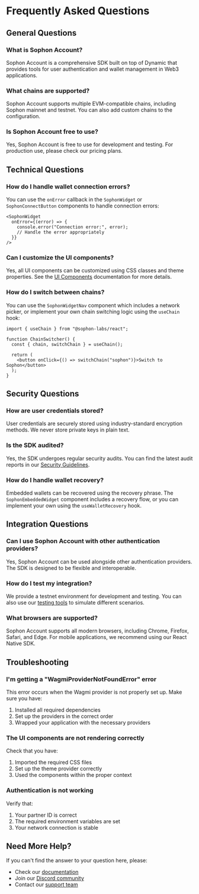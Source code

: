 
<EyeBrown label="Getting Started" />

# Frequently Asked Questions

## General Questions

### What is Sophon Account?

Sophon Account is a comprehensive SDK built on top of Dynamic that provides tools for user authentication and wallet management in Web3 applications.

### What chains are supported?

Sophon Account supports multiple EVM-compatible chains, including Sophon mainnet and testnet. You can also add custom chains to the configuration.

### Is Sophon Account free to use?

Yes, Sophon Account is free to use for development and testing. For production use, please check our pricing plans.

## Technical Questions

### How do I handle wallet connection errors?

You can use the `onError` callback in the `SophonWidget` or `SophonConnectButton` components to handle connection errors:

```tsx
<SophonWidget
  onError={(error) => {
    console.error("Connection error:", error);
    // Handle the error appropriately
  }}
/>
```

### Can I customize the UI components?

Yes, all UI components can be customized using CSS classes and theme properties. See the [UI Components](/ui/overview) documentation for more details.

### How do I switch between chains?

You can use the `SophonWidgetNav` component which includes a network picker, or implement your own chain switching logic using the `useChain` hook:

```tsx
import { useChain } from "@sophon-labs/react";

function ChainSwitcher() {
  const { chain, switchChain } = useChain();

  return (
    <button onClick={() => switchChain("sophon")}>Switch to Sophon</button>
  );
}
```

## Security Questions

### How are user credentials stored?

User credentials are securely stored using industry-standard encryption methods. We never store private keys in plain text.

### Is the SDK audited?

Yes, the SDK undergoes regular security audits. You can find the latest audit reports in our [Security Guidelines](/getting-started/security).

### How do I handle wallet recovery?

Embedded wallets can be recovered using the recovery phrase. The `SophonEmbeddedWidget` component includes a recovery flow, or you can implement your own using the `useWalletRecovery` hook.

## Integration Questions

### Can I use Sophon Account with other authentication providers?

Yes, Sophon Account can be used alongside other authentication providers. The SDK is designed to be flexible and interoperable.

### How do I test my integration?

We provide a testnet environment for development and testing. You can also use our [testing tools](/configuration/testing) to simulate different scenarios.

### What browsers are supported?

Sophon Account supports all modern browsers, including Chrome, Firefox, Safari, and Edge. For mobile applications, we recommend using our React Native SDK.

## Troubleshooting

### I'm getting a "WagmiProviderNotFoundError" error

This error occurs when the Wagmi provider is not properly set up. Make sure you have:

1. Installed all required dependencies
2. Set up the providers in the correct order
3. Wrapped your application with the necessary providers

### The UI components are not rendering correctly

Check that you have:

1. Imported the required CSS files
2. Set up the theme provider correctly
3. Used the components within the proper context

### Authentication is not working

Verify that:

1. Your partner ID is correct
2. The required environment variables are set
3. Your network connection is stable

## Need More Help?

If you can't find the answer to your question here, please:

- Check our [documentation](/)
- Join our [Discord community](https://discord.gg/sophon)
- Contact our [support team](mailto:support@sophon.xyz)
